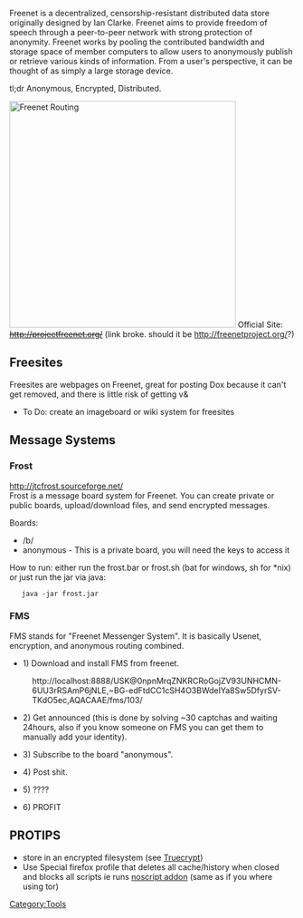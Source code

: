 Freenet is a decentralized, censorship-resistant distributed data store originally designed by Ian Clarke. Freenet aims to provide freedom of speech through a peer-to-peer network with strong protection of anonymity. Freenet works by pooling the contributed bandwidth and storage space of member computers to allow users to anonymously publish or retrieve various kinds of information. From a user's perspective, it can be thought of as simply a large storage device.

tl;dr Anonymous, Encrypted, Distributed.

[[File:freenet-routing.jpg|400px|thumb|right|Freenet Routing]]
Official Site: <del>[http://anonym.to/http://projectfreenet.org/ http://projectfreenet.org/]</del> (link broke. should it be [http://anonym.to/http://freenetproject.org/ http://freenetproject.org/]?)


==Freesites==
Freesites are webpages on Freenet, great for posting Dox because it can't get removed, and there is little risk of getting v&

*To Do: create an imageboard or wiki system for freesites

==Message Systems==

===Frost===
[http://anonym.to/http://jtcfrost.sourceforge.net/ http://jtcfrost.sourceforge.net/]<br />
Frost is a message board system for Freenet.  You can create private or public boards, upload/download files, and send encrypted messages.

Boards:
*/b/
*anonymous - This is a private board, you will need the keys to access it

How to run:
either run the frost.bar or frost.sh (bat for windows, sh for *nix)
or just run the jar via java:

    java -jar frost.jar


===FMS===
FMS stands for "Freenet Messenger System".  It is basically Usenet, encryption, and anonymous routing combined. <br />

*1) Download and install FMS from freenet.
: <nowiki>http://localhost:8888/USK@0npnMrqZNKRCRoGojZV93UNHCMN-6UU3rRSAmP6jNLE,~BG-edFtdCC1cSH4O3BWdeIYa8Sw5DfyrSV-TKdO5ec,AQACAAE/fms/103/ </nowiki>

*2) Get announced (this is done by solving ~30 captchas and waiting 24hours, also if you know someone on FMS you can get them to manually add your identity).

*3) Subscribe to the board "anonymous".

*4) Post shit.

*5) ????

*6) PROFIT

==PROTIPS==

*store in an encrypted filesystem (see [[Truecrypt]])
*Use Special firefox profile that deletes all cache/history when closed and blocks all scripts ie runs [https://addons.mozilla.org/en-US/firefox/addon/722 noscript addon] (same as if you where using tor)

[[Category:Tools]]{{tools}}